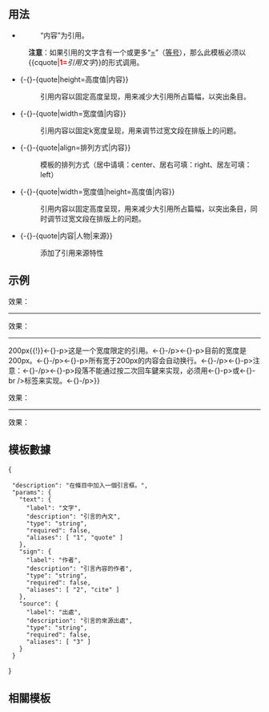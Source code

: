 <includeonly></includeonly><noinclude>{{template doc page viewed directly}}</noinclude>
{{noteTA
|1=zh:Enter;zh-cn:回车;zh-tw:確認}}
== 用法 ==

*{{tl|quote|内容}}
*:“内容”为引用。
: '''注意'''：如果引用的文字含有一个或更多“[[等於|=]]”（[[等号]]），那么此模板必须以<nowiki>{{cquote|</nowiki>'''<span style="color:red;">1=</span>'''''引用文字''<nowiki>}}</nowiki>的形式调用。
*{-{}-{quote|height=高度值|内容}}
*:引用内容以固定高度呈现，用来减少大引用所占篇幅，以突出条目。
*{-{}-{quote|width=宽度值|内容}}
*:引用内容以固定k宽度呈现，用来调节过宽文段在排版上的问题。
*{-{}-{quote|align=排列方式|内容}}
*:模板的排列方式（居中请填：center、居右可填：right、居左可填：left）
*{-{}-{quote|width=宽度值|height=高度值|内容}}
*:引用内容以固定高度呈现，用来减少大引用所占篇幅，以突出条目，同时调节过宽文段在排版上的问题。
*{-{}-{quote|内容|人物|来源}}
*:添加了引用来源特性

== 示例 ==

{{tl|quote|这是一个引用。}}

效果：
{{quote|这是一个引用。}}
----
{{tlx|quote|这是一个引用。|作者|出处}}

效果：
{{quote|这是一个引用。|作者|出处}}
----
{{tl|quote|width{{=}}200px{{!}}<-{}-p>这是一个宽度限定的引用。<-{}-/p><-{}-p>目前的宽度是200px。<-{}-/p><-{}-p>所有宽于200px的内容会自动换行。<-{}-/p><-{}-p>注意：<-{}-/p><-{}-p>段落不能通过按二次回车鍵来实现，必须用<-{}-p>或<-{}-br />标签来实现。<-{}-/p>}}

效果：
{{quote|width=200px|<p>这是一个宽度限定的引用。</p><p>目前的宽度是200px。</p><p>所有宽于200px的内容会自动换行。</p><p>注意：</p><p>段落不能通过按二次回车鍵来实现，必须用<-{}-p>或<-{}-br />标签来实现。</p>}}
----
{{tl|quote|height=80px|<-{}-/p>这是一个高度限定的引用。<-{}-/p><-{}-p>目前的高度是120px。<-{}-/p><-{}-p>所有高于120px的内容都可以通过滚动实现浏览。<-{}-/p><-{}-p>注意：<-{}-/p><-{}-p>段落不能通过按二次回车鍵来实现，必须用<-{}-p>或<-{}-br />标签来实现。<-{}-/p><-{}-p>'-{}-'开始：'-{}-'<-{}-/p><-{}-p>……<-{}-/p><-{}-p>……<-{}-/p><-{}-p>……<-{}-/p><-{}-p>……<-{}-/p><-{}-p>……<-{}-/p><-{}-p>'-{}-'结束'-{}-'<-{}-/p>}}

效果：
{{quote|height=80px|<p>这是一个高度限定的引用。</p><p>目前的高度是120px。</p><p>所有高于120px的内容都可以通过滚动实现浏览。</p><p>注意：</p><p>段落不能通过按二次回车鍵来实现，必须用<-{}-p>或<-{}-br />标签来实现。</p><p>''开始：''</p><p>……</p><p>……</p><p>……</p><p>……</p><p>……</p><p>''结束''</p>
}}

==模板數據==
{{TemplateDataHeader}}
<templatedata>{
  "description": "在條目中加入一個引言框。",
  "params": {
    "text": {
      "label": "文字",
      "description": "引言的內文",
      "type": "string",
      "required": false,
      "aliases": [ "1", "quote" ]
    },
    "sign": {
      "label": "作者",
      "description": "引言內容的作者",
      "type": "string",
      "required": false,
      "aliases": [ "2", "cite" ]
    },
    "source": {
      "label": "出處",
      "description": "引言的來源出處",
      "type": "string",
      "required": false,
      "aliases": [ "3" ]
    }
  }
}</templatedata>

==相關模板==
{{Quotation templates}}

<includeonly>{{sandbox other||
<!-- 本行下加入模板的分類，跨維基連結加入Wikidata（參見[[Wikipedia:Wikidata]]） -->
[[Category:格式模板]]
[[Category:引文模板]]
}}</includeonly>